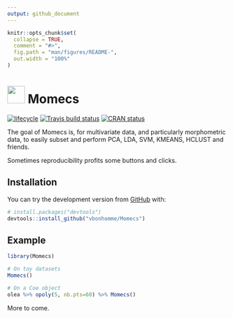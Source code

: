 ```yaml
---
output: github_document
---
```


<!-- README.md is generated from README.Rmd. Please edit that file -->

```r
knitr::opts_chunk$set(
  collapse = TRUE,
  comment = "#>",
  fig.path = "man/figures/README-",
  out.width = "100%"
)
```
# <img src="https://raw.githubusercontent.com/googlei18n/noto-emoji/master/svg/emoji_u1f37c.svg?sanitize=true" width="40"> Momecs
[![lifecycle](https://img.shields.io/badge/lifecycle-experimental-orange.svg)](https://www.tidyverse.org/lifecycle/#experimental)
[![Travis build status](https://travis-ci.org/vbonhomme/Momecs.svg?branch=master)](https://travis-ci.org/vbonhomme/Momecs)
[![CRAN status](https://www.r-pkg.org/badges/version/Momecs)](https://cran.r-project.org/package=Momecs)

The goal of Momecs is, for multivariate data, and particularly morphometric data, to easily subset and perform PCA, LDA, SVM, KMEANS, HCLUST and friends. 

Sometimes reproducibility profits some buttons and clicks.

## Installation
<!--
You can install the released version of Momecs from [CRAN](https://CRAN.R-project.org) with:

``` r
install.packages("Momecs")
```
-->
You can try the development version from [GitHub](https://github.com/) with:

``` r
# install.packages("devtools")
devtools::install_github("vbonhomme/Momecs")
```
## Example

```r
library(Momecs)

# On toy datasets
Momecs()

# On a Coe object
olea %>% opoly(5, nb.pts=60) %>% Momecs()
```

More to come.
